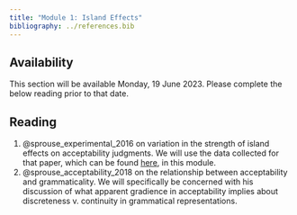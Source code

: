 ```yaml
---
title: "Module 1: Island Effects"
bibliography: ../references.bib
---
```


::: {.callout-caution}
## Availability

This section will be available Monday, 19 June 2023. Please complete the below reading prior to that date.
:::

::: {.callout-tip}
## Reading
1. @sprouse_experimental_2016 on variation in the strength of island effects on acceptability judgments. We will use the data collected for that paper, which can be found [here](https://www.jonsprouse.com/data/NLLT2016/), in this module.
2. @sprouse_acceptability_2018 on the relationship between acceptability and grammaticality. We will specifically be concerned with his discussion of what apparent gradience in acceptability implies about discreteness v. continuity in grammatical representations.
:::